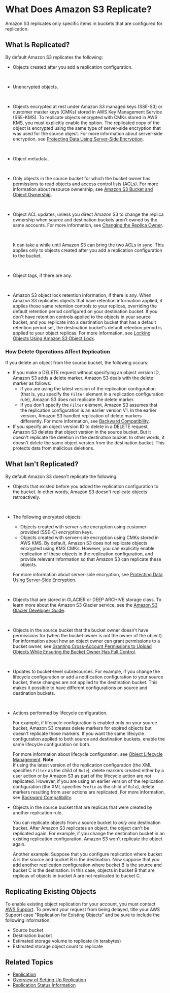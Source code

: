 # What Does Amazon S3 Replicate?<a name="replication-what-is-isnot-replicated"></a>

Amazon S3 replicates only specific items in buckets that are configured for replication\. 

## What Is Replicated?<a name="replication-what-is-replicated"></a>

By default Amazon S3 replicates the following:
+ Objects created after you add a replication configuration\.

   
+ Unencrypted objects\. 

   
+ Objects encrypted at rest under Amazon S3 managed keys \(SSE\-S3\) or customer master keys \(CMKs\) stored in AWS Key Management Service \(SSE\-KMS\)\. To replicate objects encrypted with CMKs stored in AWS KMS, you must explicitly enable the option\. The replicated copy of the object is encrypted using the same type of server\-side encryption that was used for the source object\. For more information about server\-side encryption, see [Protecting Data Using Server\-Side Encryption](serv-side-encryption.md)\.

   
+ Object metadata\.

   
+ Only objects in the source bucket for which the bucket owner has permissions to read objects and access control lists \(ACLs\)\. For more information about resource ownership, see [Amazon S3 Bucket and Object Ownership](access-control-overview.md#about-resource-owner)\.

   
+ Object ACL updates, unless you direct Amazon S3 to change the replica ownership when source and destination buckets aren't owned by the same accounts\. For more information, see [Changing the Replica Owner](replication-change-owner.md)\. 

   

  It can take a while until Amazon S3 can bring the two ACLs in sync\. This applies only to objects created after you add a replication configuration to the bucket\.

   
+  Object tags, if there are any\.

   
+ Amazon S3 object lock retention information, if there is any\. When Amazon S3 replicates objects that have retention information applied, it applies those same retention controls to your replicas, overriding the default retention period configured on your destination bucket\. If you don't have retention controls applied to the objects in your source bucket, and you replicate into a destination bucket that has a default retention period set, the destination bucket's default retention period is applied to your object replicas\. For more information, see [Locking Objects Using Amazon S3 Object Lock](object-lock.md)\.

### How Delete Operations Affect Replication<a name="replication-delete-op"></a>

If you delete an object from the source bucket, the following occurs:
+ If you make a DELETE request without specifying an object version ID, Amazon S3 adds a delete marker\. Amazon S3 deals with the delete marker as follows:
  + If you are using the latest version of the replication configuration \(that is, you specify the `Filter` element in a replication configuration rule\), Amazon S3 does not replicate the delete marker\.
  + If you don't specify the `Filter` element, Amazon S3 assumes that the replication configuration is an earlier version V1\. In the earlier version, Amazon S3 handled replication of delete markers differently\. For more information, see [Backward Compatibility](replication-add-config.md#replication-backward-compat-considerations)\. 
+ If you specify an object version ID to delete in a DELETE request, Amazon S3 deletes that object version in the source bucket\. But it doesn't replicate the deletion in the destination bucket\. In other words, it doesn't delete the same object version from the destination bucket\. This protects data from malicious deletions\. 

## What Isn't Replicated?<a name="replication-what-is-not-replicated"></a>

By default Amazon S3 doesn't replicate the following:
+  Objects that existed before you added the replication configuration to the bucket\. In other words, Amazon S3 doesn't replicate objects retroactively\.

   
+ The following encrypted objects:
  + Objects created with server\-side encryption using customer\-provided \(SSE\-C\) encryption keys\.
  + Objects created with server\-side encryption using CMKs stored in AWS KMS\. By default, Amazon S3 does not replicate objects encrypted using KMS CMKs\. However, you can explicitly enable replication of these objects in the replication configuration, and provide relevant information so that Amazon S3 can replicate these objects\.

   For more information about server\-side encryption, see [Protecting Data Using Server\-Side Encryption](serv-side-encryption.md)\. 

   
+ Objects that are stored in GLACIER or DEEP ARCHIVE storage class\. To learn more about the Amazon S3 Glacier service, see the [Amazon S3 Glacier Developer Guide](https://docs.aws.amazon.com/amazonglacier/latest/dev/)\.

   
+ Objects in the source bucket that the bucket owner doesn't have permissions for \(when the bucket owner is not the owner of the object\)\. For information about how an object owner can grant permissions to a bucket owner, see [Granting Cross\-Account Permissions to Upload Objects While Ensuring the Bucket Owner Has Full Control](example-bucket-policies.md#example-bucket-policies-use-case-8)\.

   
+ Updates to bucket\-level subresources\. For example, if you change the lifecycle configuration or add a notification configuration to your source bucket, these changes are not applied to the destination bucket\. This makes it possible to have different configurations on source and destination buckets\. 

   
+ Actions performed by lifecycle configuration\. 

  For example, if lifecycle configuration is enabled only on your source bucket, Amazon S3 creates delete markers for expired objects but doesn't replicate those markers\. If you want the same lifecycle configuration applied to both source and destination buckets, enable the same lifecycle configuration on both\.

  For more information about lifecycle configuration, see [Object Lifecycle Management](object-lifecycle-mgmt.md)\.
**Note**  
If using the latest version of the replication configuration \(the XML specifies `Filter` as the child of `Rule`\), delete markers created either by a user action or by Amazon S3 as part of the lifecycle action are not replicated\. However, if you are using an earlier version of the replication configuration \(the XML specifies `Prefix` as the child of `Rule`\), delete markers resulting from user actions are replicated\. For more information, see [Backward Compatibility](replication-add-config.md#replication-backward-compat-considerations)\.
+ Objects in the source bucket that are replicas that were created by another replication rule\.

  You can replicate objects from a source bucket to *only one* destination bucket\. After Amazon S3 replicates an object, the object can't be replicated again\. For example, if you change the destination bucket in an existing replication configuration, Amazon S3 won't replicate the object again\.

  Another example: Suppose that you configure replication where bucket A is the source and bucket B is the destination\. Now suppose that you add another replication configuration where bucket B is the source and bucket C is the destination\. In this case, objects in bucket B that are replicas of objects in bucket A are not replicated to bucket C\. 

## Replicating Existing Objects<a name="existing-object-replication"></a>

 To enable existing object replication for your account, you must contact [AWS Support](https://console.aws.amazon.com/support/home#/case/create?issueType=customer-service&serviceCode=general-info&getting-started&categoryCode=using-aws&services)\. To prevent your request from being delayed, title your AWS Support case "Replication for Existing Objects" and be sure to include the following information:
+ Source bucket
+ Destination bucket
+ Estimated storage volume to replicate \(in terabytes\) 
+ Estimated storage object count to replicate

## Related Topics<a name="replication-whatis-isnot-related-topics"></a>
+ [Replication](replication.md)
+ [Overview of Setting Up Replication](replication-how-setup.md)
+ [Replication Status Information](replication-status.md)